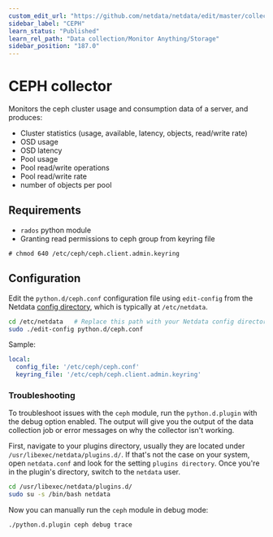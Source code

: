 ```yaml
---
custom_edit_url: "https://github.com/netdata/netdata/edit/master/collectors/python.d.plugin/ceph/README.md"
sidebar_label: "CEPH"
learn_status: "Published"
learn_rel_path: "Data collection/Monitor Anything/Storage"
sidebar_position: "187.0"
---
```



# CEPH collector

Monitors the ceph cluster usage and consumption data of a server, and produces:

-   Cluster statistics (usage, available, latency, objects, read/write rate)
-   OSD usage
-   OSD latency
-   Pool usage
-   Pool read/write operations
-   Pool read/write rate
-   number of objects per pool

## Requirements

-   `rados` python module
-   Granting read permissions to ceph group from keyring file

```shell
# chmod 640 /etc/ceph/ceph.client.admin.keyring
```

## Configuration

Edit the `python.d/ceph.conf` configuration file using `edit-config` from the Netdata [config
directory](/docs/getting-started/manage-and-configure/configuration), which is typically at `/etc/netdata`.

```bash
cd /etc/netdata   # Replace this path with your Netdata config directory, if different
sudo ./edit-config python.d/ceph.conf
```

Sample:

```yaml
local:
  config_file: '/etc/ceph/ceph.conf'
  keyring_file: '/etc/ceph/ceph.client.admin.keyring'
```




### Troubleshooting

To troubleshoot issues with the `ceph` module, run the `python.d.plugin` with the debug option enabled. The 
output will give you the output of the data collection job or error messages on why the collector isn't working.

First, navigate to your plugins directory, usually they are located under `/usr/libexec/netdata/plugins.d/`. If that's 
not the case on your system, open `netdata.conf` and look for the setting `plugins directory`. Once you're in the 
plugin's directory, switch to the `netdata` user.

```bash
cd /usr/libexec/netdata/plugins.d/
sudo su -s /bin/bash netdata
```

Now you can manually run the `ceph` module in debug mode:

```bash
./python.d.plugin ceph debug trace
```


